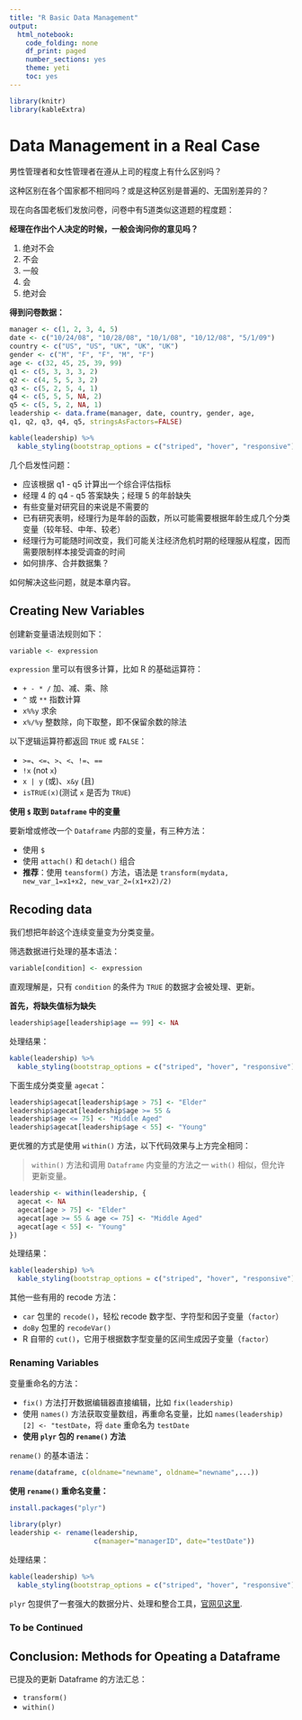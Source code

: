 ```yaml
---
title: "R Basic Data Management"
output:
  html_notebook:
    code_folding: none
    df_print: paged
    number_sections: yes
    theme: yeti
    toc: yes
---
```


```r
library(knitr)
library(kableExtra)
```

# Data Management in a Real Case

男性管理者和女性管理者在遵从上司的程度上有什么区别吗？

这种区别在各个国家都不相同吗？或是这种区别是普遍的、无国别差异的？

现在向各国老板们发放问卷，问卷中有5道类似这道题的程度题：

**经理在作出个人决定的时候，一般会询问你的意见吗？**

1. 绝对不会
2. 不会
3. 一般
4. 会
5. 绝对会

**得到问卷数据：**

```r
manager <- c(1, 2, 3, 4, 5)
date <- c("10/24/08", "10/28/08", "10/1/08", "10/12/08", "5/1/09")
country <- c("US", "US", "UK", "UK", "UK")
gender <- c("M", "F", "F", "M", "F")
age <- c(32, 45, 25, 39, 99)
q1 <- c(5, 3, 3, 3, 2)
q2 <- c(4, 5, 5, 3, 2)
q3 <- c(5, 2, 5, 4, 1)
q4 <- c(5, 5, 5, NA, 2)
q5 <- c(5, 5, 2, NA, 1)
leadership <- data.frame(manager, date, country, gender, age,
q1, q2, q3, q4, q5, stringsAsFactors=FALSE)
```

```r
kable(leadership) %>%
  kable_styling(bootstrap_options = c("striped", "hover", "responsive"), full_width = T, position = "left")
```

几个启发性问题：

* 应该根据 q1 - q5 计算出一个综合评估指标
* 经理 4 的 q4 - q5 答案缺失；经理 5 的年龄缺失
* 有些变量对研究目的来说是不需要的
* 已有研究表明，经理行为是年龄的函数，所以可能需要根据年龄生成几个分类变量（较年轻、中年、较老）
* 经理行为可能随时间改变，我们可能关注经济危机时期的经理服从程度，因而需要限制样本接受调查的时间
* 如何排序、合并数据集？

如何解决这些问题，就是本章内容。

## Creating New Variables

创建新变量语法规则如下：

```r
variable <- expression
```

`expression` 里可以有很多计算，比如 R 的基础运算符：

* `+ - * /` 加、减、乘、除
* `^` 或 `**` 指数计算
* `x%%y` 求余
* `x%/%y` 整数除，向下取整，即不保留余数的除法

以下逻辑运算符都返回 `TRUE` 或 `FALSE`：

* `>=`、`<=`、`>`、`<`、`!=`、`==`
* `!x` (not `x`)
* `x | y` (或)、`x&y` (且)
* `isTRUE(x)`(测试 `x` 是否为 `TRUE`)

**使用 `$` 取到 `Dataframe` 中的变量**

要新增或修改一个 `Dataframe` 内部的变量，有三种方法：

* 使用 `$`
* 使用 `attach()` 和 `detach()` 组合
* **推荐**：使用 `teansform()` 方法，语法是 `transform(mydata, new_var_1=x1+x2, new_var_2=(x1+x2)/2)`

## Recoding data

我们想把年龄这个连续变量变为分类变量。

筛选数据进行处理的基本语法：

```r
variable[condition] <- expression
```

直观理解是，只有 `condition` 的条件为 `TRUE` 的数据才会被处理、更新。

**首先，将缺失值标为缺失**

```r
leadership$age[leadership$age == 99] <- NA
```

处理结果：

```r
kable(leadership) %>%
  kable_styling(bootstrap_options = c("striped", "hover", "responsive"), full_width = T, position = "left")
```

下面生成分类变量 `agecat`：

```r
leadership$agecat[leadership$age > 75] <- "Elder"
leadership$agecat[leadership$age >= 55 &
leadership$age <= 75] <- "Middle Aged"
leadership$agecat[leadership$age < 55] <- "Young"
``` 

更优雅的方式是使用 `within()` 方法，以下代码效果与上方完全相同：

> `within()` 方法和调用 `Dataframe` 内变量的方法之一 `with()` 相似，但允许更新变量。

```r
leadership <- within(leadership, {
  agecat <- NA
  agecat[age > 75] <- "Elder"
  agecat[age >= 55 & age <= 75] <- "Middle Aged"
  agecat[age < 55] <- "Young"
})
```

处理结果：

```r
kable(leadership) %>%
  kable_styling(bootstrap_options = c("striped", "hover", "responsive"), full_width = T, position = "left")
```

其他一些有用的 recode 方法：

* `car` 包里的 `recode()`，轻松 recode 数字型、字符型和因子变量（`factor`）
* `doBy` 包里的 `recodeVar()`
* R 自带的 `cut()`，它用于根据数字型变量的区间生成因子变量（`factor`）

### Renaming Variables

变量重命名的方法：

* `fix()` 方法打开数据编辑器直接编辑，比如 `fix(leadership)`
* 使用 `names()` 方法获取变量数组，再重命名变量，比如 `names(leadership)[2] <- "testDate`，将 `date` 重命名为 `testDate`
* **使用 `plyr` 包的 `rename()` 方法**

`rename()` 的基本语法：

```r
rename(dataframe, c(oldname="newname", oldname="newname",...))
```

**使用 `rename()` 重命名变量：**

```r
install.packages("plyr")
```

```r
library(plyr)
leadership <- rename(leadership,
                     c(manager="managerID", date="testDate"))
```

处理结果：

```r
kable(leadership) %>%
  kable_styling(bootstrap_options = c("striped", "hover", "responsive"), full_width = T, position = "left")
```

`plyr` 包提供了一套强大的数据分片、处理和整合工具，[官网见这里](http://had.co.nz/plyr).

### To be Continued

## Conclusion: Methods for Opeating a Dataframe

已提及的更新 Dataframe 的方法汇总：

* `transform()`
* `within()`
